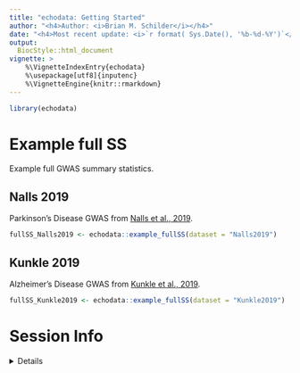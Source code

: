 ```yaml
---
title: "echodata: Getting Started" 
author: "<h4>Author: <i>Brian M. Schilder</i></h4>" 
date: "<h4>Most recent update: <i>`r format( Sys.Date(), '%b-%d-%Y')`</i></h4>"
output:
  BiocStyle::html_document
vignette: >
    %\VignetteIndexEntry{echodata} 
    %\usepackage[utf8]{inputenc}
    %\VignetteEngine{knitr::rmarkdown}
---
```


```r
library(echodata)
```


# Example full SS

Example full GWAS summary statistics.

## Nalls 2019

Parkinson's Disease GWAS from
[Nalls et al., 2019](https://doi.org/10.1016/S1474-4422(19)30320-5). 

```r
fullSS_Nalls2019 <- echodata::example_fullSS(dataset = "Nalls2019")
```

## Kunkle 2019

Alzheimer's Disease GWAS from
[Kunkle et al., 2019](https://www.nature.com/articles/s41588-019-0358-2). 

```r
fullSS_Kunkle2019 <- echodata::example_fullSS(dataset = "Kunkle2019")
```


# Session Info 

<details> 

```r
utils::sessionInfo()
```

</details>  

